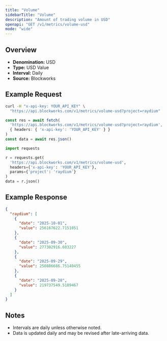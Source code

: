```yaml
---
title: "Volume"
sidebarTitle: "Volume"
description: "Amount of trading volume in USD"
openapi: "GET /v1/metrics/volume-usd"
mode: "wide"
---
```


## Overview

- **Denomination:** USD
- **Type:** USD Value
- **Interval:** Daily
- **Source:** Blockworks

## Example Request

<CodeGroup>

```bash cURL
curl -H "x-api-key: YOUR_API_KEY" \
  "https://api.blockworks.com/v1/metrics/volume-usd?project=raydium"
```

```typescript TypeScript
const res = await fetch(
  'https://api.blockworks.com/v1/metrics/volume-usd?project=raydium',
  { headers: { 'x-api-key': 'YOUR_API_KEY' } }
)
const data = await res.json()
```

```python Python
import requests

r = requests.get(
  'https://api.blockworks.com/v1/metrics/volume-usd',
  headers={'x-api-key': 'YOUR_API_KEY'},
  params={'project': 'raydium'}
)
data = r.json()
```

</CodeGroup>

## Example Response

```json
{
  "raydium": [
    {
      "date": "2025-10-01",
      "value": 256167622.7151051
    },
    {
      "date": "2025-09-30",
      "value": 277302916.603227
    },
    {
      "date": "2025-09-29",
      "value": 250886686.75140455
    },
    {
      "date": "2025-09-28",
      "value": 219737549.5189467
    }
  ]
}
```

## Notes
- Intervals are daily unless otherwise noted.
- Data is updated daily and may be revised after late-arriving data.